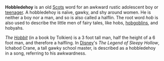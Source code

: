 '''Hobbledehoy''' is an old [[Scots]] word for an awkward rustic adolescent boy or [[teenager]]. A hobbledehoy is naïve, gawky, and shy around women. He is neither a boy nor a man, and so is also called a halflin. The root word ''hob'' is also used to describe the little men of fairy tales, like hobs, [[hobgoblin]]s, and hobyahs. 

''The [[Hobbit]]'' (in a book by Tolkien) is a 3 foot tall man, half the height of a 6 foot man, and therefore a halfling. In [[Disney]]'s ''The Legend of Sleepy Hollow'', Ichabod Crane, a tall gawky school master, is described as a hobbledehoy in a song, referring to his awkwardness.